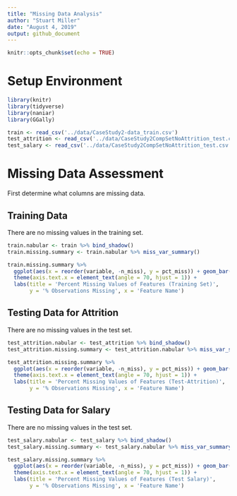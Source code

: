 ```yaml
---
title: "Missing Data Analysis"
author: "Stuart Miller"
date: "August 4, 2019"
output: github_document
---
```


```r
knitr::opts_chunk$set(echo = TRUE)
```

# Setup Environment

```r
library(knitr)
library(tidyverse)
library(naniar)
library(GGally)

train <- read_csv('../data/CaseStudy2-data_train.csv')
test_attrition <- read_csv('../data/CaseStudy2CompSetNoAttrition_test.csv')
test_salary <- read_csv('../data/CaseStudy2CompSetNoAttrition_test.csv')
```

# Missing Data Assessment

First determine what columns are missing data.

## Training Data

There are no missing values in the training set.

```r
train.nabular <- train %>% bind_shadow()
train.missing.summary <- train.nabular %>% miss_var_summary()

train.missing.summary %>%
  ggplot(aes(x = reorder(variable, -n_miss), y = pct_miss)) + geom_bar(stat = 'identity') +
  theme(axis.text.x = element_text(angle = 70, hjust = 1)) +
  labs(title = 'Percent Missing Values of Features (Training Set)',
       y = '% Observations Missing', x = 'Feature Name')
```

## Testing Data for Attrition

There are no missing values in the test set.

```r
test_attrition.nabular <- test_attrition %>% bind_shadow()
test_attrition.missing.summary <- test_attrition.nabular %>% miss_var_summary()

test_attrition.missing.summary %>%
  ggplot(aes(x = reorder(variable, -n_miss), y = pct_miss)) + geom_bar(stat = 'identity') +
  theme(axis.text.x = element_text(angle = 70, hjust = 1)) +
  labs(title = 'Percent Missing Values of Features (Test-Attrition)',
       y = '% Observations Missing', x = 'Feature Name')
```

## Testing Data for Salary

There are no missing values in the test set.

```r
test_salary.nabular <- test_salary %>% bind_shadow()
test_salary.missing.summary <- test_salary.nabular %>% miss_var_summary()

test_salary.missing.summary %>%
  ggplot(aes(x = reorder(variable, -n_miss), y = pct_miss)) + geom_bar(stat = 'identity') +
  theme(axis.text.x = element_text(angle = 70, hjust = 1)) +
  labs(title = 'Percent Missing Values of Features (Test Salary)',
       y = '% Observations Missing', x = 'Feature Name')
```

